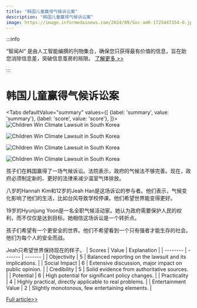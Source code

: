 ```yaml
---
title: "韩国儿童赢得气候诉讼案"
description: "韩国儿童赢得气候诉讼案"
image: https://image.informedainews.com/2024/09/Soc-amR-1725447354-0.jpg
---
```



:::info

“智闻AI“ 是由人工智能编撰的刊物集合，确保您只获得最有价值的信息，旨在助您消除信息差，突破信息茧房的局限。  [了解更多 >>](/)

:::

# 韩国儿童赢得气候诉讼案


<Tabs
	defaultValue="summary"
	values={[
	{label: 'summary', value: 'summary'},
	{label: 'score', value: 'score'},
]}>
<TabItem value="summary">
<img
  src="https://image.informedainews.com/2024/09/Soc-amR-1725447354-0.jpg"
  alt="Children Win Climate Lawsuit in South Korea"
/>

<img
  src="https://image.informedainews.com/2024/09/Soc-vZ8-1725447354-1.jpg"
  alt="Children Win Climate Lawsuit in South Korea"
/>

<img
  src="https://image.informedainews.com/2024/09/Soc-xDG-1725447354-2.jpg"
  alt="Children Win Climate Lawsuit in South Korea"
/>

<img
  src="https://image.informedainews.com/2024/09/Soc-wAK-1725447354-3.jpg"
  alt="Children Win Climate Lawsuit in South Korea"
/>



孩子们在韩国赢得了一场气候诉讼。法院表示，政府的气候法不够完善。现在，政府必须制定新的、更好的法律来减少温室气体排放。

八岁的Hannah Kim和12岁的Jeah Han是这场诉讼的参与者。他们表示，气候变化影响了他们的生活，比如台风导致学校停课。他们希望世界能变得更好。

19岁的Hyunjung Yoon是一名全职气候活动家。她认为政府需要保护人民的权利，而不仅仅是达到目标。她相信这场诉讼是一个转折点。

孩子们希望有一个更安全的世界。他们不希望看到一个只有强者才能生存的社会。他们为每个人的安全而战。

Jeah只希望世界保持现在的样子。
</TabItem>
<TabItem value="score">
	| Scores     | Value   | Explanation |
	| -------- | ------- | ------- |
	| Objectivity  | 5    | Balanced reporting on the lawsuit and its implications.    |
	| Social Impact | 6     | Extensive discussion, major impact on public opinion.    |
	| Credibility    | 5    | Solid evidence from authoritative sources.    |
	| Potential    | 6    | High potential for significant policy changes.    |
	| Practicality    | 4    | Highly practical, directly applicable to real problems.    |
	| Entertainment Value    | 2    | Slightly monotonous, few entertaining elements.    |
</TabItem>
</Tabs>

[Full article>>](https://www.theguardian.com/world/article/2024/sep/04/typhoons-have-prevented-me-going-to-school-the-children-behind-south-koreas-landmark-climate-win)
